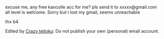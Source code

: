 excuse me, any free kancolle acc for me? pls send it to xxxxx@gmail.com all level is welcome. Sorry but i lost my gmail, seems unreachable

thx b4

Edited by [[User:Crazy teitoku|Crazy teitoku]]: Do not publish your own (personal) email account. <ac_metadata title="Help pls" lastmove="1518317814"> </ac_metadata>